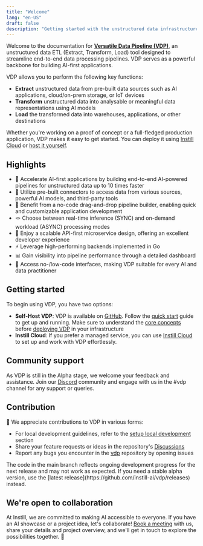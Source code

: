 ```yaml
---
title: "Welcome"
lang: "en-US"
draft: false
description: "Getting started with the unstructured data infrastructure tool VDP for building AI-first applications https://github.com/instill-ai/vdp"
---
```


Welcome to the documentation for [**Versatile Data Pipeline (VDP)**](https://github.com/instill-ai/vdp),
an unstructured data ETL (Extract, Transform, Load) tool designed to streamline end-to-end data processing pipelines.
VDP serves as a powerful backbone for building AI-first applications.

VDP allows you to perform the following key functions:

- **Extract** unstructured data from pre-built data sources such as AI applications, cloud/on-prem storage, or IoT devices
- **Transform** unstructured data into analysable or meaningful data representations using AI models
- **Load** the transformed data into warehouses, applications, or other destinations

Whether you're working on a proof of concept or a full-fledged production application, VDP makes it easy to get started.
You can deploy it using [Instill Cloud](/docs/instill-cloud/getting-started) or [host it yourself](/docs/vdp/deployment/overview).

## Highlights

- 🚀 Accelerate AI-first applications by building end-to-end AI-powered pipelines for unstructured data up to 10 times faster
- 🔌 Utilize pre-built connectors to access data from various sources, powerful AI models, and third-party tools
- 🌟 Benefit from a no-code drag-and-drop pipeline builder, enabling quick and customizable application development
- 🪢 Choose between real-time inference (SYNC) and on-demand workload (ASYNC) processing modes
- 🧁 Enjoy a scalable API-first microservice design, offering an excellent developer experience
- ⚡️ Leverage high-performing backends implemented in Go
- 📊 Gain visibility into pipeline performance through a detailed dashboard
- 🤠 Access no-/low-code interfaces, making VDP suitable for every AI and data practitioner

## Getting started

To begin using VDP, you have two options:

- **Self-Host VDP**: VDP is available on [GitHub](https://github.com/instill-ai/vdp). Follow the [quick start](/docs/vdp/getting-started) guide to get up and running. Make sure to understand the [core concepts](/docs/vdp/core-concepts/overview) before [deploying VDP](/docs/vdp/deployment/overview) in your infrastructure
- **Instill Cloud**: If you prefer a managed service, you can use [Instill Cloud](/docs/instill-cloud/getting-started) to set up and work with VDP effortlessly.

## Community support

As VDP is still in the Alpha stage, we welcome your feedback and assistance.
Join our [Discord](https://discord.gg/sevxWsqpGh) community and engage with us in the #vdp channel for any support or queries.

## Contribution

👐 We appreciate contributions to VDP in various forms:

- For local development guidelines, refer to the [setup local development](/docs/vdp/development/setup-local-development) section
- Share your feature requests or ideas in the repository's [Discussions](https://github.com/instill-ai/vdp/discussions)
- Report any bugs you encounter in the [vdp](https://github.com/instill-ai/vdp) repository by opening issues

<InfoBlock type="warning" title="WARNING">
  The code in the main branch reflects ongoing development progress for the next
  release and may not work as expected. If you need a stable alpha version, use
  the [latest release](https://github.com/instill-ai/vdp/releases) instead.
</InfoBlock>

## We're open to collaboration

At Instill, we are committed to making AI accessible to everyone.
If you have an AI showcase or a project idea, let's collaborate!
[Book a meeting](https://calendly.com/instill-ai/chat-with-us) with us, share your details and project overview, and we'll get in touch to explore the possibilities together. 👐

